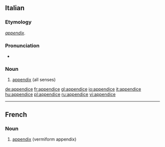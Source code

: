 ==Italian==

===Etymology===
{{etyl|la|it}} ''[[appendix]]''.

===Pronunciation===
* {{hyphenation|ap|pen|dì|ce}}

===Noun===
{{it-noun|appendic|f|e|i}}

# [[appendix]] (all senses)

[[de:appendice]]
[[fr:appendice]]
[[gl:appendice]]
[[io:appendice]]
[[it:appendice]]
[[hu:appendice]]
[[pl:appendice]]
[[ru:appendice]]
[[vi:appendice]]

----
{{rfc-auto|sort languages}}
==French==
{{wikipedia|lang=fr}}

===Noun===
{{infl|fr|noun|g=m}}

# [[appendix]] (vermiform appendix)

{{tbot entry|French|appendix|2009|April|fr}}